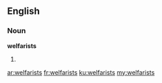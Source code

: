 ==English==

===Noun===
'''welfarists'''

# {{context|rare|pejorative|derisive}} {{plural of|welfarist}}

[[ar:welfarists]]
[[fr:welfarists]]
[[ku:welfarists]]
[[my:welfarists]]
